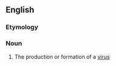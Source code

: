 ==English==

===Etymology===
{{suffix|virus|alt1=viro-|genesis|lang=en}}

===Noun===
{{en-noun|virogeneses}}

# {{label|en|virology}} The production or formation of a [[virus]]